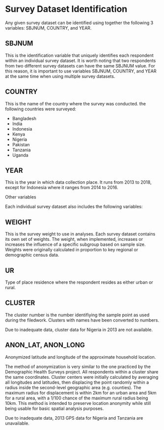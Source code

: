 # Survey Dataset Identification

Any given survey dataset can be identified using together the following 3 variables: SBJNUM, COUNTRY, and YEAR. 

## SBJNUM
This is the identification variable that uniquely identifies each respondent within an individual survey dataset.  It is worth noting that two respondents from two different survey datasets can have the same SBJNUM value. For this reason, it is important to use variables SBJNUM, COUNTRY, and YEAR at the same time when using multiple survey datasets.

## COUNTRY
This is the name of the country where the survey was conducted. the following countries were surveyed:

* Bangladesh
* India
* Indonesia
* Kenya
* Nigeria
* Pakistan
* Tanzania
* Uganda

## YEAR
This is the year in which data collection place. It runs from 2013 to 2018, except for Indonesia where it ranges from 2014 to 2016.

Other variables

Each individual survey dataset also includes the following variables:

## WEIGHT
This is the survey weight to use in analyses.  Each survey dataset contains its own set of weights. The weight, when implemented, increases or increases the influence of a specific subgroup based on sample size. Weights were originally calculated in proportion to key regional or demographic census data.

## UR
Type of place residence where the respondent resides as either urban or rural.

## CLUSTER
The cluster number is the number identifiying the sample point as used during the filedwork. Clusters with names have been converted to numbers.

Due to inadequate data, cluster data for Nigeria in 2013 are not available.

## ANON_LAT, ANON_LONG
Anonymized latitude and longitude of the approximate household location.

The method of anonymization is very similar to the one practiced by the Demographic Health Surveys project. All respondents within a cluster share the same coordinates. Cluster centers were initially calculated by averaging all longitudes and latitudes, then displacing the point randomly within a radius inside the second-level geographic area (e.g. counties). The maximum radius for displacement is within 2km for an urban area and 5km for a rural area, with a 1/100 chance of the maximum rural radius being 10km. This method is intended to preserve location anonymity while still being usable for basic spatial analysis purposes. 

Due to inadequate data, 2013 GPS data for Nigeria and Tanzania are unavailable.
